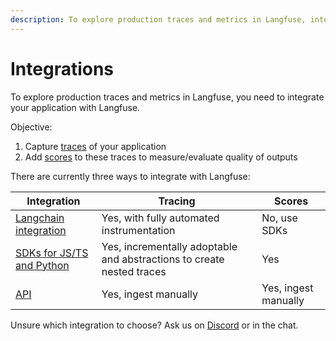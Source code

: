 ```yaml
---
description: To explore production traces and metrics in Langfuse, integrate your application via SDKs, Langchain integration or APIs
---
```


# Integrations

To explore production traces and metrics in Langfuse, you need to integrate your application with Langfuse.

Objective:

1. Capture [traces](/docs/tracing) of your application
2. Add [scores](/docs/scores) to these traces to measure/evaluate quality of outputs

There are currently three ways to integrate with Langfuse:

| Integration                                           | Tracing                                                               | Scores               |
| ----------------------------------------------------- | --------------------------------------------------------------------- | -------------------- |
| [Langchain integration](/docs/integrations/langchain) | Yes, with fully automated instrumentation                             | No, use SDKs         |
| [SDKs for JS/TS and Python](/docs/integrations/sdk)   | Yes, incrementally adoptable and abstractions to create nested traces | Yes                  |
| [API](/docs/integrations/api)                         | Yes, ingest manually                                                  | Yes, ingest manually |

Unsure which integration to choose? Ask us on [Discord](/discord) or in the chat.
